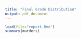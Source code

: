```yaml
---
title: "Final Grade Distribution"
output: pdf_document
---
```

```r
load(file="report.Rmd")
summary(murders)
```
